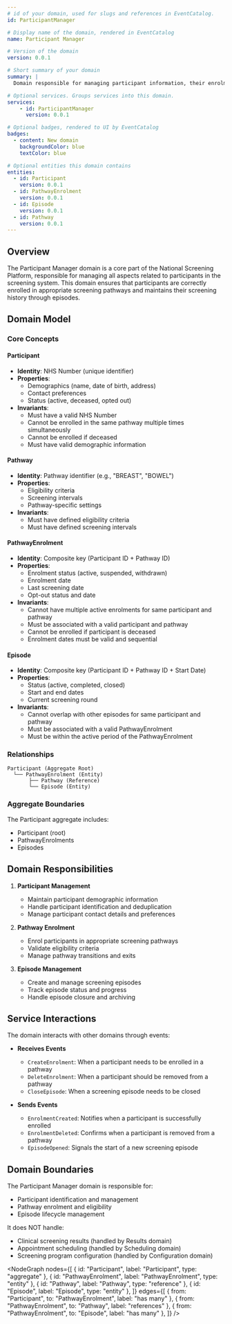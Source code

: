 ```yaml
---
# id of your domain, used for slugs and references in EventCatalog.
id: ParticipantManager

# Display name of the domain, rendered in EventCatalog
name: Participant Manager

# Version of the domain
version: 0.0.1

# Short summary of your domain
summary: |
  Domain responsible for managing participant information, their enrolment in screening pathways, and their screening episodes within the National Screening Platform.

# Optional services. Groups services into this domain.
services:
    - id: ParticipantManager
      version: 0.0.1

# Optional badges, rendered to UI by EventCatalog
badges:
  - content: New domain
    backgroundColor: blue
    textColor: blue

# Optional entities this domain contains
entities:
  - id: Participant
    version: 0.0.1
  - id: PathwayEnrolment
    version: 0.0.1
  - id: Episode
    version: 0.0.1
  - id: Pathway
    version: 0.0.1
---
```


## Overview

The Participant Manager domain is a core part of the National Screening Platform, responsible for managing all aspects related to participants in the screening system. This domain ensures that participants are correctly enrolled in appropriate screening pathways and maintains their screening history through episodes.

## Domain Model

### Core Concepts

#### Participant

- **Identity**: NHS Number (unique identifier)
- **Properties**:
  - Demographics (name, date of birth, address)
  - Contact preferences
  - Status (active, deceased, opted out)
- **Invariants**:
  - Must have a valid NHS Number
  - Cannot be enrolled in the same pathway multiple times simultaneously
  - Cannot be enrolled if deceased
  - Must have valid demographic information

#### Pathway

- **Identity**: Pathway identifier (e.g., "BREAST", "BOWEL")
- **Properties**:
  - Eligibility criteria
  - Screening intervals
  - Pathway-specific settings
- **Invariants**:
  - Must have defined eligibility criteria
  - Must have defined screening intervals

#### PathwayEnrolment

- **Identity**: Composite key (Participant ID + Pathway ID)
- **Properties**:
  - Enrolment status (active, suspended, withdrawn)
  - Enrolment date
  - Last screening date
  - Opt-out status and date
- **Invariants**:
  - Cannot have multiple active enrolments for same participant and pathway
  - Must be associated with a valid participant and pathway
  - Cannot be enrolled if participant is deceased
  - Enrolment dates must be valid and sequential

#### Episode

- **Identity**: Composite key (Participant ID + Pathway ID + Start Date)
- **Properties**:
  - Status (active, completed, closed)
  - Start and end dates
  - Current screening round
- **Invariants**:
  - Cannot overlap with other episodes for same participant and pathway
  - Must be associated with a valid PathwayEnrolment
  - Must be within the active period of the PathwayEnrolment

### Relationships

```
Participant (Aggregate Root)
  └── PathwayEnrolment (Entity)
       ├── Pathway (Reference)
       └── Episode (Entity)
```

### Aggregate Boundaries

The Participant aggregate includes:

- Participant (root)
- PathwayEnrolments
- Episodes

## Domain Responsibilities

1. **Participant Management**

   - Maintain participant demographic information
   - Handle participant identification and deduplication
   - Manage participant contact details and preferences

2. **Pathway Enrolment**

   - Enrol participants in appropriate screening pathways
   - Validate eligibility criteria
   - Manage pathway transitions and exits

3. **Episode Management**
   - Create and manage screening episodes
   - Track episode status and progress
   - Handle episode closure and archiving

## Service Interactions

The domain interacts with other domains through events:

- **Receives Events**

  - `CreateEnrolment`: When a participant needs to be enrolled in a pathway
  - `DeleteEnrolment`: When a participant should be removed from a pathway
  - `CloseEpisode`: When a screening episode needs to be closed

- **Sends Events**
  - `EnrolmentCreated`: Notifies when a participant is successfully enrolled
  - `EnrolmentDeleted`: Confirms when a participant is removed from a pathway
  - `EpisodeOpened`: Signals the start of a new screening episode

## Domain Boundaries

The Participant Manager domain is responsible for:

- Participant identification and management
- Pathway enrolment and eligibility
- Episode lifecycle management

It does NOT handle:

- Clinical screening results (handled by Results domain)
- Appointment scheduling (handled by Scheduling domain)
- Screening program configuration (handled by Configuration domain)

<NodeGraph
  nodes={[
    { id: "Participant", label: "Participant", type: "aggregate" },
    { id: "PathwayEnrolment", label: "PathwayEnrolment", type: "entity" },
    { id: "Pathway", label: "Pathway", type: "reference" },
    { id: "Episode", label: "Episode", type: "entity" },
  ]}
  edges={[
    { from: "Participant", to: "PathwayEnrolment", label: "has many" },
    { from: "PathwayEnrolment", to: "Pathway", label: "references" },
    { from: "PathwayEnrolment", to: "Episode", label: "has many" },
  ]}
/>
